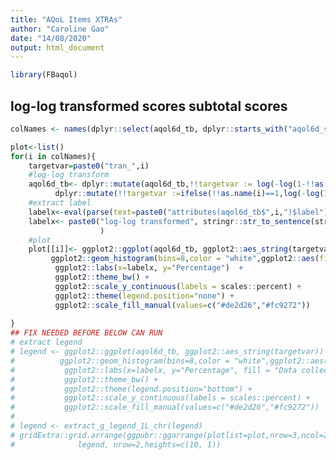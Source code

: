 ```yaml
---
title: "AQoL Items XTRAs"
author: "Caroline Gao"
date: "14/08/2020"
output: html_document
---
```



```r
library(FBaqol)
```
## log-log transformed scores subtotal scores


```r
colNames <- names(dplyr::select(aqol6d_tb, dplyr::starts_with("aqol6d_subtotal_w")))

plot<-list()
for(i in colNames){
    targetvar=paste0("tran_",i)
    #log-log transform 
    aqol6d_tb<- dplyr::mutate(aqol6d_tb,!!targetvar := log(-log(1-!!as.name(i))))  %>% 
          dplyr::mutate(!!targetvar :=ifelse(!!as.name(i)==1,log(-log(1-0.999)),!!as.name(targetvar )))
    #extract label  
    labelx<-eval(parse(text=paste0("attributes(aqol6d_tb$",i,")$label")))
    labelx<- paste0("log-log transformed", stringr::str_to_sentence(stringr::str_sub(labelx,38,55))
                    )
    #plot
    plot[[i]]<- ggplot2::ggplot(aqol6d_tb, ggplot2::aes_string(targetvar)) +
         ggplot2::geom_histogram(bins=8,color = "white",ggplot2::aes(fill=round),position = 'dodge',alpha=0.7) +
          ggplot2::labs(x=labelx, y="Percentage")  +
          ggplot2::theme_bw() +
          ggplot2::scale_y_continuous(labels = scales::percent) +
          ggplot2::theme(legend.position="none") +
          ggplot2::scale_fill_manual(values=c("#de2d26","#fc9272")) 
      
}
## FIX NEEDED BEFORE BELOW CAN RUN
# extract legend
# legend <- ggplot2::ggplot(aqol6d_tb, ggplot2::aes_string(targetvar)) +
#          ggplot2::geom_histogram(bins=8,color = "white",ggplot2::aes(fill=round),position = 'dodge',alpha=0.7) +
#           ggplot2::labs(x=labelx, y="Percentage", fill = "Data collection")  +
#           ggplot2::theme_bw() +
#           ggplot2::theme(legend.position="bottom") +
#           ggplot2::scale_y_continuous(labels = scales::percent) +
#           ggplot2::scale_fill_manual(values=c("#de2d26","#fc9272")) 
# 
# legend <- extract_g_legend_1L_chr(legend)
# gridExtra::grid.arrange(ggpubr::ggarrange(plotlist=plot,nrow=3,ncol=2) ,
#              legend, nrow=2,heights=c(10, 1))  

```

